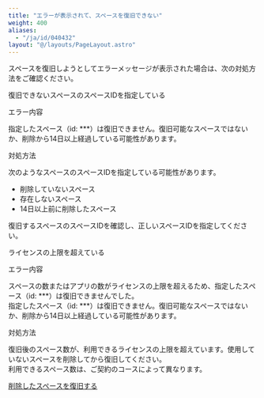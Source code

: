 ```yaml
---
title: "エラーが表示されて、スペースを復旧できない"
weight: 400
aliases:
  - "/ja/id/040432"
layout: "@/layouts/PageLayout.astro"
---
```




スペースを復旧しようとしてエラーメッセージが表示された場合は、次の対処方法をご確認ください。

<Heading id="space_trouble_restore_space_error10">復旧できないスペースのスペースIDを指定している</Heading>

<Heading level={3} id="space_trouble_restore_space_error1010">エラー内容</Heading>

指定したスペース（id: \*\*\*）は復旧できません。復旧可能なスペースではないか、削除から14日以上経過している可能性があります。

<Heading level={3} id="space_trouble_restore_space_error1020">対処方法</Heading>

次のようなスペースのスペースIDを指定している可能性があります。

* 削除していないスペース
* 存在しないスペース
* 14日以上前に削除したスペース

復旧するスペースのスペースIDを確認し、正しいスペースIDを指定してください。

<Heading id="space_trouble_restore_space_error20">ライセンスの上限を超えている</Heading>

<Heading level={3} id="space_trouble_restore_space_error2010">エラー内容</Heading>

スペースの数またはアプリの数がライセンスの上限を超えるため、指定したスペース（id: \*\*\*）は復旧できませんでした。  
指定したスペース（id: \*\*\*）は復旧できません。復旧可能なスペースではないか、削除から14日以上経過している可能性があります。

<Heading level={3} id="space_trouble_restore_space_error2020">対処方法</Heading>

復旧後のスペース数が、利用できるライセンスの上限を超えています。使用していないスペースを削除してから復旧してください。  
利用できるスペース数は、ご契約のコースによって異なります。

<Reference>

[削除したスペースを復旧する](/k/ja/id/04080.html)

</Reference>
